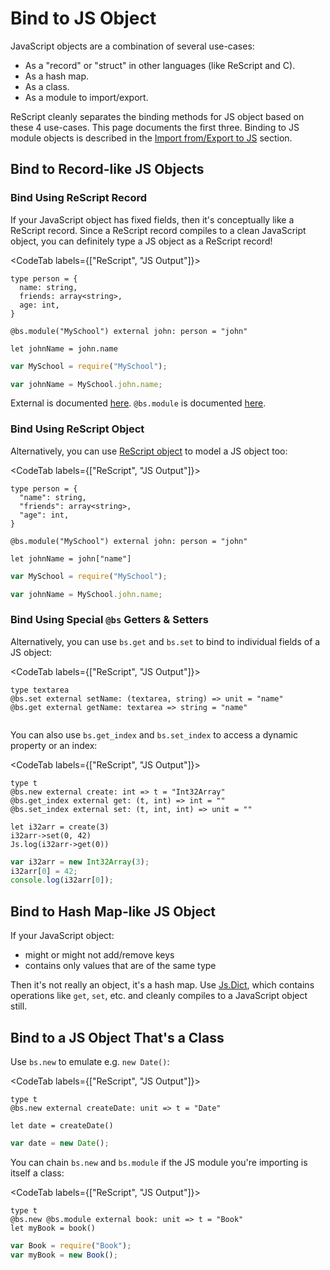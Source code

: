 # Bind to JS Object

JavaScript objects are a combination of several use-cases:

- As a "record" or "struct" in other languages (like ReScript and C).
- As a hash map.
- As a class.
- As a module to import/export.

ReScript cleanly separates the binding methods for JS object based on these 4 use-cases. This page documents the first three. Binding to JS module objects is described in the [Import from/Export to JS](import-from-export-to-js.md) section.

<!-- TODO: mention bs.scope here too? -->

## Bind to Record-like JS Objects

### Bind Using ReScript Record

If your JavaScript object has fixed fields, then it's conceptually like a ReScript record. Since a ReScript record compiles to a clean JavaScript object, you can definitely type a JS object as a ReScript record!

<CodeTab labels={["ReScript", "JS Output"]}>

```res
type person = {
  name: string,
  friends: array<string>,
  age: int,
}

@bs.module("MySchool") external john: person = "john"

let johnName = john.name
```
```js
var MySchool = require("MySchool");

var johnName = MySchool.john.name;
```

</CodeTab>

External is documented [here](external.md). `@bs.module` is documented [here](import-from-export-to-js.md).

### Bind Using ReScript Object

Alternatively, you can use [ReScript object](object.md) to model a JS object too:

<CodeTab labels={["ReScript", "JS Output"]}>

```res
type person = {
  "name": string,
  "friends": array<string>,
  "age": int,
}

@bs.module("MySchool") external john: person = "john"

let johnName = john["name"]
```
```js
var MySchool = require("MySchool");

var johnName = MySchool.john.name;
```

</CodeTab>

### Bind Using Special `@bs` Getters & Setters

Alternatively, you can use `bs.get` and `bs.set` to bind to individual fields of a JS object:

<CodeTab labels={["ReScript", "JS Output"]}>

```res
type textarea
@bs.set external setName: (textarea, string) => unit = "name"
@bs.get external getName: textarea => string = "name"
```
```js
```

</CodeTab>

You can also use `bs.get_index` and `bs.set_index` to access a dynamic property or an index:

<CodeTab labels={["ReScript", "JS Output"]}>

```res
type t
@bs.new external create: int => t = "Int32Array"
@bs.get_index external get: (t, int) => int = ""
@bs.set_index external set: (t, int, int) => unit = ""

let i32arr = create(3)
i32arr->set(0, 42)
Js.log(i32arr->get(0))
```
```js
var i32arr = new Int32Array(3);
i32arr[0] = 42;
console.log(i32arr[0]);
```

</CodeTab>

## Bind to Hash Map-like JS Object

If your JavaScript object:

- might or might not add/remove keys
- contains only values that are of the same type

Then it's not really an object, it's a hash map. Use [Js.Dict](/apis/latest/js/dict), which contains operations like `get`, `set`, etc. and cleanly compiles to a JavaScript object still.

## Bind to a JS Object That's a Class

Use `bs.new` to emulate e.g. `new Date()`:

<CodeTab labels={["ReScript", "JS Output"]}>

```res
type t
@bs.new external createDate: unit => t = "Date"

let date = createDate()
```
```js
var date = new Date();
```

</CodeTab>

You can chain `bs.new` and `bs.module` if the JS module you're importing is itself a class:

<CodeTab labels={["ReScript", "JS Output"]}>

```res
type t
@bs.new @bs.module external book: unit => t = "Book"
let myBook = book()
```
```js
var Book = require("Book");
var myBook = new Book();
```

</CodeTab>
